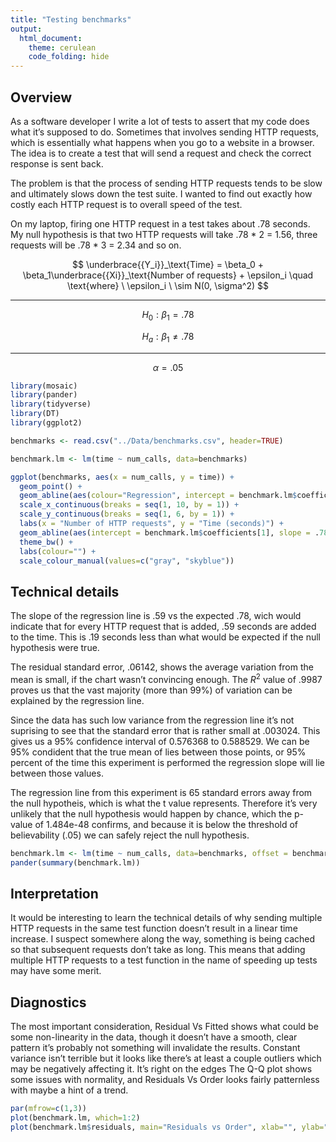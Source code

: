 ```yaml
---
title: "Testing benchmarks"
output: 
  html_document:
    theme: cerulean
    code_folding: hide
---
```


## Overview

As a software developer I write a lot of tests to assert that my code does what it's supposed to do. Sometimes that involves sending HTTP requests, which is essentially what happens when you go to a website in a browser. The idea is to create a test that will send a request and check the correct response is sent back. 

The problem is that the process of sending HTTP requests tends to be slow and ultimately slows down the test suite. I wanted to find out exactly how costly each HTTP request is to overall speed of the test.

On my laptop, firing one HTTP request in a test takes about .78 seconds. My null hypothesis is that two HTTP requests will take .78 * 2 = 1.56, three requests will be .78 * 3 = 2.34 and so on.


$$
\underbrace{{Y_i}}_\text{Time} = \beta_0 + \beta_1\underbrace{{Xi}}_\text{Number of requests} + \epsilon_i \quad \text{where} \ \epsilon_i \ \sim N(0, \sigma^2)
$$

<hr>

$$
  H_0 : \beta_1 = .78
$$

$$
  H_a : \beta_1 \not= .78
$$

<hr>

$$
  \alpha = .05
$$

```r
library(mosaic)
library(pander)
library(tidyverse)
library(DT) 
library(ggplot2)
```


```r
benchmarks <- read.csv("../Data/benchmarks.csv", header=TRUE)

benchmark.lm <- lm(time ~ num_calls, data=benchmarks)

ggplot(benchmarks, aes(x = num_calls, y = time)) +
  geom_point() +
  geom_abline(aes(colour="Regression", intercept = benchmark.lm$coefficients[1], slope = benchmark.lm$coefficients[2])) +
  scale_x_continuous(breaks = seq(1, 10, by = 1)) +
  scale_y_continuous(breaks = seq(1, 6, by = 1)) +
  labs(x = "Number of HTTP requests", y = "Time (seconds)") +
  geom_abline(aes(intercept = benchmark.lm$coefficients[1], slope = .78, color = "Null Hypoethesis")) +
  theme_bw() +
  labs(colour="") +
  scale_colour_manual(values=c("gray", "skyblue"))
```

## Technical details

The slope of the regression line is .59 vs the expected .78, wich would indicate that for every HTTP request that is added, .59 seconds are added to the time. This is .19 seconds less than what would be expected if the null hypothesis were true.

The residual standard error, .06142, shows the average variation from the mean is small, if the chart wasn't convincing enough. The $R^2$ value of .9987 proves us that the vast majority (more than 99%) of variation can be explained by the regression line.

Since the data has such low variance from the regression line it's not suprising to see that the standard error that is rather small at .003024. This gives us a 95% confidence interval of 0.576368 to 0.588529. We can be 95% condident that the true mean of lies between those points, or 95% percent of the time this experiment is performed the regression slope will lie between those values.

The regression line from this experiment is 65 standard errors away from the null hypotheis, which is what the t value represents. Therefore it's very unlikely that the null hypothesis would happen by chance, which the p-value of 1.484e-48 confirms, and because it is below the threshold of believability (.05) we can safely reject the null hypothesis.


```r
benchmark.lm <- lm(time ~ num_calls, data=benchmarks, offset = benchmarks$num_calls * .78)
pander(summary(benchmark.lm))
```

## Interpretation

It would be interesting to learn the technical details of why sending multiple HTTP requests in the same test function doesn't result in a linear time increase. I suspect somewhere along the way, something is being cached so that subsequent requests don't take as long. This means that adding multiple HTTP requests to a test function in the name of speeding up tests may have some merit.

## Diagnostics

The most important consideration, Residual Vs Fitted shows what could be some non-linearity in the data, though it doesn't have a smooth, clear pattern it's probably not something will invalidate the results. Constant variance isn't terrible but it looks like there's at least a couple outliers which may be negatively affecting it. It's right on the edges
The Q-Q plot shows some issues with normality, and Residuals Vs Order looks fairly patternless with maybe a hint of a trend.

```r
par(mfrow=c(1,3))
plot(benchmark.lm, which=1:2)
plot(benchmark.lm$residuals, main="Residuals vs Order", xlab="", ylab="Residuals")
```

